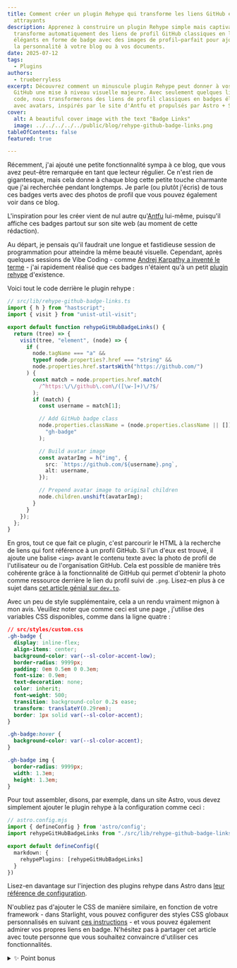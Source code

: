 ```yaml
---
title: Comment créer un plugin Rehype qui transforme les liens GitHub en badges
  attrayants
description: Apprenez à construire un plugin Rehype simple mais captivant qui
  transforme automatiquement des liens de profil GitHub classiques en liens
  élégants en forme de badge avec des images de profil—parfait pour ajouter de
  la personnalité à votre blog ou à vos documents.
date: 2025-07-12
tags:
  - Plugins
authors:
  - trueberryless
excerpt: Découvrez comment un minuscule plugin Rehype peut donner à vos liens
  GitHub une mise à niveau visuelle majeure. Avec seulement quelques lignes de
  code, nous transformerons des liens de profil classiques en badges élégants
  avec avatars, inspirés par le site d'Antfu et propulsés par Astro + Starlight.
cover:
  alt: A beautiful cover image with the text "Badge Links"
  image: ../../../../../public/blog/rehype-github-badge-links.png
tableOfContents: false
featured: true

---
```



Récemment, j'ai ajouté une petite fonctionnalité sympa à ce blog, que vous avez peut-être remarquée en tant que lecteur régulier. Ce n'est rien de gigantesque, mais cela donne à chaque blog cette petite touche charmante que j'ai recherchée pendant longtemps. Je parle (ou plutôt j'écris) de tous ces badges verts avec des photos de profil que vous pouvez également voir dans ce blog.

L'inspiration pour les créer vient de nul autre qu'[Antfu](https://github.com/antfu) lui-même, puisqu'il affiche ces badges partout sur son site web (au moment de cette rédaction).

Au départ, je pensais qu'il faudrait une longue et fastidieuse session de programmation pour atteindre la même beauté visuelle. Cependant, après quelques sessions de Vibe Coding - comme [Andrej Karpathy a inventé le terme](https://x.com/karpathy/status/1886192184808149383) - j'ai rapidement réalisé que ces badges n'étaient qu'à un petit [plugin rehype](https://github.com/rehypejs) d'existence.

Voici tout le code derrière le plugin rehype :

```ts
// src/lib/rehype-github-badge-links.ts
import { h } from "hastscript";
import { visit } from "unist-util-visit";

export default function rehypeGitHubBadgeLinks() {
  return (tree) => {
    visit(tree, "element", (node) => {
      if (
        node.tagName === "a" &&
        typeof node.properties?.href === "string" &&
        node.properties.href.startsWith("https://github.com/")
      ) {
        const match = node.properties.href.match(
          /^https:\/\/github\.com\/([\w-]+)\/?$/
        );
        if (match) {
          const username = match[1];

          // Add GitHub badge class
          node.properties.className = (node.properties.className || []).concat(
            "gh-badge"
          );

          // Build avatar image
          const avatarImg = h("img", {
            src: `https://github.com/${username}.png`,
            alt: username,
          });

          // Prepend avatar image to original children
          node.children.unshift(avatarImg);
        }
      }
    });
  };
}
```

En gros, tout ce que fait ce plugin, c'est parcourir le HTML à la recherche de liens qui font référence à un profil GitHub. Si l'un d'eux est trouvé, il ajoute une balise `<img>` avant le contenu texte avec la photo de profil de l'utilisateur ou de l'organisation GitHub. Cela est possible de manière très cohérente grâce à la fonctionnalité de GitHub qui permet d'obtenir la photo comme ressource derrière le lien du profil suivi de `.png`. Lisez-en plus à ce sujet dans [cet article génial sur `dev.to`](https://dev.to/10xlearner/how-to-get-the-profile-picture-of-a-github-account-1d82).

Avec un peu de style supplémentaire, cela a un rendu vraiment mignon à mon avis. Veuillez noter que comme ceci est une page <StarlightBadgeLink />, j'utilise des variables CSS disponibles, comme dans la ligne quatre :

```css "var(--sl-color-accent-low)" "var(--sl-color-accent)"
// src/styles/custom.css
.gh-badge {
  display: inline-flex;
  align-items: center;
  background-color: var(--sl-color-accent-low);
  border-radius: 9999px;
  padding: 0em 0.5em 0 0.3em;
  font-size: 0.9em;
  text-decoration: none;
  color: inherit;
  font-weight: 500;
  transition: background-color 0.2s ease;
  transform: translateY(0.29rem);
  border: 1px solid var(--sl-color-accent);
}

.gh-badge:hover {
  background-color: var(--sl-color-accent);
}

.gh-badge img {
  border-radius: 9999px;
  width: 1.3em;
  height: 1.3em;
}
```

Pour tout assembler, disons, par exemple, dans un site Astro, vous devez simplement ajouter le plugin rehype à la configuration comme ceci :

```ts ins={6-8}
// astro.config.mjs
import { defineConfig } from 'astro/config';
import rehypeGitHubBadgeLinks from "./src/lib/rehype-github-badge-links";

export default defineConfig({
  markdown: {
    rehypePlugins: [rehypeGitHubBadgeLinks]
  }
})
```

Lisez-en davantage sur l'injection des plugins rehype dans Astro dans [leur référence de configuration](https://docs.astro.build/en/reference/configuration-reference/#markdownrehypeplugins).

N'oubliez pas d'ajouter le CSS de manière similaire, en fonction de votre framework - dans Starlight, vous pouvez configurer des styles CSS globaux personnalisés en suivant [ces instructions](https://docs.astro.build/en/guides/styling/#scoped-styles) - et vous pouvez également admirer vos propres liens en badge. N'hésitez pas à partager cet article avec toute personne que vous souhaitez convaincre d'utiliser ces fonctionnalités.

<details>
  <summary>✨ Point bonus</summary>

  Si vous souhaitez utiliser un tel badge pour d'autres liens également, je vous recommande de créer un petit composant Astro comme celui-ci :

  ```astro
  ---
  // src/components/BadgeLink.astro
  const { href, src, text, className = "gh-badge" } = Astro.props;
  ---

  <a href={href} class={className}>
    <img src={src} alt={text} />
    {text}
  </a>
  ```

  Assurez-vous simplement que le CSS est global (ou [scopé](https://docs.astro.build/en/guides/styling/#scoped-styles) dans le composant ci-dessus) et il est prêt à être utilisé :

  ```mdx
  import BadgeLink from "../components/BadgeLink.astro";

  <BadgeLink
    href="https://github.com/withastro/starlight"
    src="/starlight.png"
    text="Starlight"
  />
  ```
</details>
